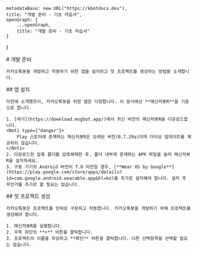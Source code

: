 
    metadataBase: new URL("https://kbotdocs.dev"),
    title: "개발 준비 - 기초 자습서",
    openGraph: {
        ...openGraph,
        title: "개발 준비 - 기초 자습서"
    }
}

<Section>
    # 개발 준비

    카카오톡봇을 개발하고 작동하기 위한 앱을 설치하고 첫 프로젝트를 생성하는 방법을 소개합니다.
</Section>
<Section>
    ## 앱 설치

    이전에 소개했듯이, 카카오톡봇을 위한 앱은 다양합니다. 이 문서에선 **메신저봇R**을 기준으로 합니다.

    1. [여기](https://download.msgbot.app/)에서 최신 버전의 메신저봇R을 다운로드합니다.
    <Noti type={"danger"}>
        Play 스토어에 존재하는 메신저봇R은 오래된 버전(0.7.29a)이며 더이상 업데이트를 제공하지 않습니다.
    </Noti>
    2. 다운로드한 압축 폴더를 압축해제한 후, 폴더 내부에 존재하는 APK 파일을 눌러 메신저봇R을 설치하세요.
    3. 구동 기기의 Android 버전이 7.0 미만일 경우, [**Wear OS by Google**](https://play.google.com/store/apps/details?id=com.google.android.wearable.app&hl=ko)를 추가로 설치해야 합니다. 설치 후 무언가를 추가로 할 필요는 없습니다.
</Section>
<Section>
    ## 첫 프로젝트 생성

    카카오톡봇은 프로젝트를 단위로 구분하고 작동합니다. 카카오톡봇을 개발하기 위해 프로젝트를 생성해야 합니다.

    1. 메신저봇R을 실행합니다.
    2. 우측 하단의 **+** 버튼을 클릭합니다.
    3. 프로젝트의 이름을 작성하고 **확인** 버튼을 클릭합니다. 다른 선택항목을 선택할 필요는 없습니다.
</Section>
<Section>
    <MileStone previous={Docs[3].children[0]} next={Docs[3].children[2]} />
</Section>